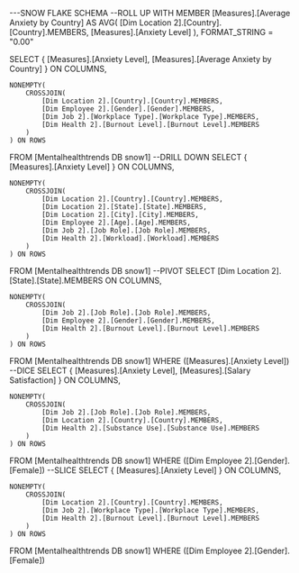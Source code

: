 ---SNOW FLAKE SCHEMA
--ROLL UP
WITH 
MEMBER [Measures].[Average Anxiety by Country] AS
    AVG(
        [Dim Location 2].[Country].[Country].MEMBERS,
        [Measures].[Anxiety Level]
    ),
    FORMAT_STRING = "0.00"

SELECT 
    {
        [Measures].[Anxiety Level],
        [Measures].[Average Anxiety by Country]
    } ON COLUMNS,

    NONEMPTY(
        CROSSJOIN(
            [Dim Location 2].[Country].[Country].MEMBERS,
            [Dim Employee 2].[Gender].[Gender].MEMBERS,
            [Dim Job 2].[Workplace Type].[Workplace Type].MEMBERS,
            [Dim Health 2].[Burnout Level].[Burnout Level].MEMBERS
        )
    ) ON ROWS

FROM [Mentalhealthtrends DB snow1]
--DRILL DOWN
SELECT 
    {
        [Measures].[Anxiety Level]
    } ON COLUMNS,

    NONEMPTY(
        CROSSJOIN(
            [Dim Location 2].[Country].[Country].MEMBERS,
            [Dim Location 2].[State].[State].MEMBERS,
            [Dim Location 2].[City].[City].MEMBERS,
            [Dim Employee 2].[Age].[Age].MEMBERS,
            [Dim Job 2].[Job Role].[Job Role].MEMBERS,
            [Dim Health 2].[Workload].[Workload].MEMBERS
        )
    ) ON ROWS

FROM [Mentalhealthtrends DB snow1]
--PIVOT
SELECT 
    [Dim Location 2].[State].[State].MEMBERS ON COLUMNS,

    NONEMPTY(
        CROSSJOIN(
            [Dim Job 2].[Job Role].[Job Role].MEMBERS,
            [Dim Employee 2].[Gender].[Gender].MEMBERS,
            [Dim Health 2].[Burnout Level].[Burnout Level].MEMBERS
        )
    ) ON ROWS

FROM [Mentalhealthtrends DB snow1]
WHERE ([Measures].[Anxiety Level])
--DICE
SELECT 
    {
        [Measures].[Anxiety Level],
        [Measures].[Salary Satisfaction]
    } ON COLUMNS,

    NONEMPTY(
        CROSSJOIN(
            [Dim Job 2].[Job Role].[Job Role].MEMBERS,
            [Dim Location 2].[Country].[Country].MEMBERS,
            [Dim Health 2].[Substance Use].[Substance Use].MEMBERS
        )
    ) ON ROWS

FROM [Mentalhealthtrends DB snow1]
WHERE ([Dim Employee 2].[Gender].[Female])
--SLICE
SELECT 
    {
        [Measures].[Anxiety Level]
    } ON COLUMNS,

    NONEMPTY(
        CROSSJOIN(
            [Dim Location 2].[Country].[Country].MEMBERS,
            [Dim Job 2].[Workplace Type].[Workplace Type].MEMBERS,
            [Dim Health 2].[Burnout Level].[Burnout Level].MEMBERS
        )
    ) ON ROWS

FROM [Mentalhealthtrends DB snow1]
WHERE ([Dim Employee 2].[Gender].[Female])
